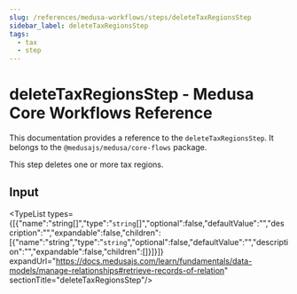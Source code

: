```yaml
---
slug: /references/medusa-workflows/steps/deleteTaxRegionsStep
sidebar_label: deleteTaxRegionsStep
tags:
  - tax
  - step
---
```



# deleteTaxRegionsStep - Medusa Core Workflows Reference

This documentation provides a reference to the `deleteTaxRegionsStep`. It belongs to the `@medusajs/medusa/core-flows` package.

This step deletes one or more tax regions.

## Input

<TypeList types={[{"name":"string[]","type":"`string`[]","optional":false,"defaultValue":"","description":"","expandable":false,"children":[{"name":"string","type":"`string`","optional":false,"defaultValue":"","description":"","expandable":false,"children":[]}]}]} expandUrl="https://docs.medusajs.com/learn/fundamentals/data-models/manage-relationships#retrieve-records-of-relation" sectionTitle="deleteTaxRegionsStep"/>
